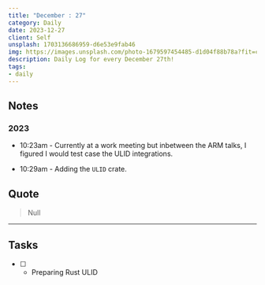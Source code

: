 ```yaml
---
title: "December : 27"
category: Daily
date: 2023-12-27
client: Self
unsplash: 1703136686959-d6e53e9fab46
img: https://images.unsplash.com/photo-1679597454485-d1d04f88b78a?fit=crop&q=85&w=1400&h=700
description: Daily Log for every December 27th!
tags:
- daily
---
```


## Notes

### 2023

- 10:23am - Currently at a work meeting but inbetween the ARM talks, I figured I would test case the ULID integrations.

- 10:29am - Adding the `ULID` crate.

## Quote

> Null

---

## Tasks

- [ ] - Preparing Rust ULID